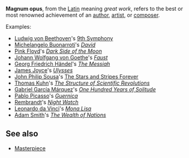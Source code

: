 '''Magnum opus''', from the [[Latin]] meaning ''great work'', refers to the best or most renowned achievement of an [[author]], [[artist]], or [[composer]].

Examples:
*[[Ludwig von Beethoven]]'s [[Symphony No. 9 (Beethoven)|9th Symphony]]
*[[Michelangelo Buonarroti]]'s ''[[Michelangelo's_David|David]]''
*[[Pink Floyd]]'s ''[[Dark Side of the Moon]]''
*[[Johann Wolfgang von Goethe]]'s ''[[Faust]]''
*[[Georg Friedrich Händel]]'s ''[[The Messiah]]''
*[[James Joyce]]'s ''[[Ulysses (novel)|Ulysses]]''
*[[John Philip Sousa]]'s [[The Stars and Stripes Forever]]
*[[Thomas Samuel Kuhn|Thomas Kuhn]]'s ''[[The Structure of Scientific Revolutions]]''
*[[Gabriel García Márquez]]'s ''[[One Hundred Years of Solitude]]''
*[[Pablo Picasso]]'s ''[[Guernica]]''
*[[Rembrandt]]'s ''[[Night Watch (painting)|Night Watch]]''
*[[Leonardo da Vinci]]'s ''[[Mona Lisa]]''
*[[Adam Smith]]'s ''[[The Wealth of Nations]]''

==See also==
*[[Masterpiece]]